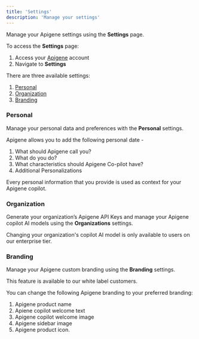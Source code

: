 ```yaml
---
title: 'Settings'
description: 'Manage your settings'
---
```


Manage your Apigene settings using the **Settings** page.

To access the **Settings** page:

1. Access your [Apigene](https://app.apigene.ai) account
2. Navigate to **Settings**

There are three available settings:

1. [Personal](/guides/admin/settings#personal)
2. [Organization](/guides/admin/settings#organization)
3. [Branding](/guides/admin/settings#branding)


### Personal

Manage your personal data and preferences with the **Personal** settings. 

Apigene allows you to add the following personal date -

1. What should Apigene call you?
2. What do you do?
3. What characteristics should Apigene Co-pilot have?
4. Additional Personalizations

<Note>
Every personal information that you provide is used as context for your Apigene copilot.
</Note>

### Organization

Generate your organization’s Apigene API Keys and manage your Apigene copilot AI models using the **Organizations** settings. 

<Note>
Changing your organization's copilot AI model is only available to users on our enterprise tier.
</Note>

### Branding

Manage your Apigene custom branding using the **Branding** settings.

This feature is available to our white label customers.

You can change the following Apigene branding to your preferred branding:

1. Apigene product name
2. Apiene copilot welcome text
3. Apigene copilot welcome image
4. Apigene sidebar image
5. Apigene product icon.
